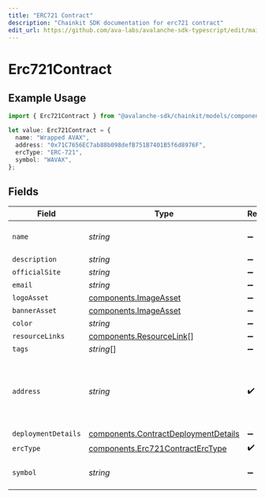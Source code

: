 ```yaml
---
title: "ERC721 Contract"
description: "Chainkit SDK documentation for erc721 contract"
edit_url: https://github.com/ava-labs/avalanche-sdk-typescript/edit/main/chainkit/docs/models/components/erc721contract.md
---
```


# Erc721Contract

## Example Usage

```typescript
import { Erc721Contract } from "@avalanche-sdk/chainkit/models/components";

let value: Erc721Contract = {
  name: "Wrapped AVAX",
  address: "0x71C7656EC7ab88b098defB751B7401B5f6d8976F",
  ercType: "ERC-721",
  symbol: "WAVAX",
};
```

## Fields

| Field                                                                                        | Type                                                                                         | Required                                                                                     | Description                                                                                  | Example                                                                                      |
| -------------------------------------------------------------------------------------------- | -------------------------------------------------------------------------------------------- | -------------------------------------------------------------------------------------------- | -------------------------------------------------------------------------------------------- | -------------------------------------------------------------------------------------------- |
| `name`                                                                                       | *string*                                                                                     | :heavy_minus_sign:                                                                           | The contract name.                                                                           | Wrapped AVAX                                                                                 |
| `description`                                                                                | *string*                                                                                     | :heavy_minus_sign:                                                                           | N/A                                                                                          |                                                                                              |
| `officialSite`                                                                               | *string*                                                                                     | :heavy_minus_sign:                                                                           | N/A                                                                                          |                                                                                              |
| `email`                                                                                      | *string*                                                                                     | :heavy_minus_sign:                                                                           | N/A                                                                                          |                                                                                              |
| `logoAsset`                                                                                  | [components.ImageAsset](https://github.com/ava-labs/avalanche-sdk-typescript/blob/main/chainkit/models/components/imageasset.md)                               | :heavy_minus_sign:                                                                           | N/A                                                                                          |                                                                                              |
| `bannerAsset`                                                                                | [components.ImageAsset](https://github.com/ava-labs/avalanche-sdk-typescript/blob/main/chainkit/models/components/imageasset.md)                               | :heavy_minus_sign:                                                                           | N/A                                                                                          |                                                                                              |
| `color`                                                                                      | *string*                                                                                     | :heavy_minus_sign:                                                                           | N/A                                                                                          |                                                                                              |
| `resourceLinks`                                                                              | [components.ResourceLink](https://github.com/ava-labs/avalanche-sdk-typescript/blob/main/chainkit/models/components/resourcelink.md)[]                         | :heavy_minus_sign:                                                                           | N/A                                                                                          |                                                                                              |
| `tags`                                                                                       | *string*[]                                                                                   | :heavy_minus_sign:                                                                           | N/A                                                                                          |                                                                                              |
| `address`                                                                                    | *string*                                                                                     | :heavy_check_mark:                                                                           | A wallet or contract address in mixed-case checksum encoding.                                | 0x71C7656EC7ab88b098defB751B7401B5f6d8976F                                                   |
| `deploymentDetails`                                                                          | [components.ContractDeploymentDetails](https://github.com/ava-labs/avalanche-sdk-typescript/blob/main/chainkit/models/components/contractdeploymentdetails.md) | :heavy_minus_sign:                                                                           | N/A                                                                                          |                                                                                              |
| `ercType`                                                                                    | [components.Erc721ContractErcType](https://github.com/ava-labs/avalanche-sdk-typescript/blob/main/chainkit/models/components/erc721contracterctype.md)         | :heavy_check_mark:                                                                           | N/A                                                                                          |                                                                                              |
| `symbol`                                                                                     | *string*                                                                                     | :heavy_minus_sign:                                                                           | The contract symbol.                                                                         | WAVAX                                                                                        |